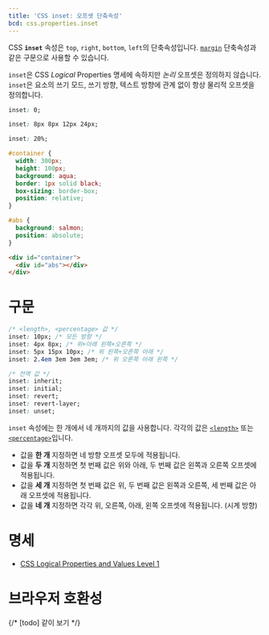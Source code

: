 ```yaml
---
title: 'CSS inset: 오프셋 단축속성'
bcd: css.properties.inset
---
```


CSS **`inset`** 속성은 `top`, `right`, `bottom`, `left`의 단축속성입니다. [`margin`](./margin) 단축속성과 같은 구문으로 사용할 수 있습니다.

`inset`은 CSS _Logical_ Properties 명세에 속하지만 _논리_ 오프셋은 정의하지 않습니다. `inset`은 요소의 쓰기 모드, 쓰기 방향, 텍스트 방향에 관계 없이 항상 물리적 오프셋을 정의합니다.

<CSSDemo height={200} selector="#abs{$}">

```css
inset: 0;
```

```css
inset: 8px 8px 12px 24px;
```

```css
inset: 20%;
```

```css hidden
#container {
  width: 300px;
  height: 100px;
  background: aqua;
  border: 1px solid black;
  box-sizing: border-box;
  position: relative;
}

#abs {
  background: salmon;
  position: absolute;
}
```

```html
<div id="container">
  <div id="abs"></div>
</div>
```

</CSSDemo>

# 구문

```css
/* <length>, <percentage> 값 */
inset: 10px; /* 모든 방향 */
inset: 4px 8px; /* 위+아래 왼쪽+오른쪽 */
inset: 5px 15px 10px; /* 위 왼쪽+오른쪽 아래 */
inset: 2.4em 3em 3em 3em; /* 위 오른쪽 아래 왼쪽 */

/* 전역 값 */
inset: inherit;
inset: initial;
inset: revert;
inset: revert-layer;
inset: unset;
```

`inset` 속성에는 한 개에서 네 개까지의 값을 사용합니다. 각각의 값은 [`<length>`](./length) 또는 [`<percentage>`](./percentage)입니다.

- 값을 **한 개** 지정하면 네 방향 오프셋 모두에 적용됩니다.
- 값을 **두 개** 지정하면 첫 번째 값은 위와 아래, 두 번째 값은 왼쪽과 오른쪽 오프셋에 적용됩니다.
- 값을 **세 개** 지정하면 첫 번째 값은 위, 두 번째 값은 왼쪽과 오른쪽, 세 번째 값은 아래 오프셋에 적용됩니다.
- 값을 **네 개** 지정하면 각각 위, 오른쪽, 아래, 왼쪽 오프셋에 적용됩니다. (시계 방향)

# 명세

- [CSS Logical Properties and Values Level 1](https://drafts.csswg.org/css-logical/#propdef-inset)

# 브라우저 호환성

<BrowserCompat data={props.bcd} />

{/* [todo] 같이 보기 */}

